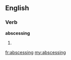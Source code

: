 ==English==
===Verb===
'''abscessing'''
#{{present participle of|[[abscess]]}}

[[fr:abscessing]]
[[my:abscessing]]